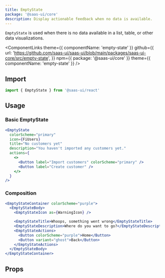 ```yaml
---
title: EmptyState
package: '@saas-ui/core'
description: Display actionable feedback when no data is available.
---
```


`EmptyState` is used when there is no data available in a list, table, or other data visualizations.

<ComponentLinks
  theme={{ componentName: 'empty-state' }}
  github={{
    url: 'https://github.com/saas-ui/saas-ui/blob/main/packages/saas-ui-core/src/empty-state',
  }}
  npm={{ package: '@saas-ui/core' }}
  theme={{ componentName: 'empty-state' }}
/>

## Import

```js
import { EmptyState } from '@saas-ui/react'
```

## Usage

### Basic EmptyState

```jsx
<EmptyState
  colorScheme="primary"
  icon={FiUsers}
  title="No customers yet"
  description="You haven't imported any customers yet."
  actions={
    <>
      <Button label="Import customers" colorScheme="primary" />
      <Button label="Create customer" />
    </>
  }
/>
```

### Composition

```jsx
<EmptyStateContainer colorScheme="purple">
  <EmptyStateBody>
    <EmptyStateIcon as={WarningIcon} />

    <EmptyStateTitle>Whoops, something went wrong</EmptyStateTitle>
    <EmptyStateDescription>Where do you want to go?</EmptyStateDescription>
    <EmptyStateActions>
      <Button colorScheme="purple">Home</Button>
      <Button variant="ghost">Back</Button>
    </EmptyStateActions>
  </EmptyStateBody>
</EmptyStateContainer>
```

## Props

<PropsTable of="EmptyState" />
